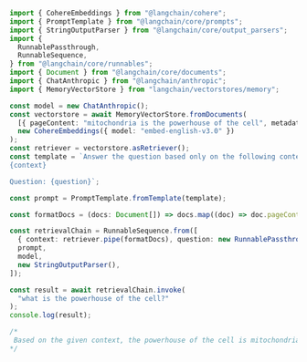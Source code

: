 ```typescript
import { CohereEmbeddings } from "@langchain/cohere";
import { PromptTemplate } from "@langchain/core/prompts";
import { StringOutputParser } from "@langchain/core/output_parsers";
import {
  RunnablePassthrough,
  RunnableSequence,
} from "@langchain/core/runnables";
import { Document } from "@langchain/core/documents";
import { ChatAnthropic } from "@langchain/anthropic";
import { MemoryVectorStore } from "langchain/vectorstores/memory";

const model = new ChatAnthropic();
const vectorstore = await MemoryVectorStore.fromDocuments(
  [{ pageContent: "mitochondria is the powerhouse of the cell", metadata: {} }],
  new CohereEmbeddings({ model: "embed-english-v3.0" })
);
const retriever = vectorstore.asRetriever();
const template = `Answer the question based only on the following context:
{context}

Question: {question}`;

const prompt = PromptTemplate.fromTemplate(template);

const formatDocs = (docs: Document[]) => docs.map((doc) => doc.pageContent);

const retrievalChain = RunnableSequence.from([
  { context: retriever.pipe(formatDocs), question: new RunnablePassthrough() },
  prompt,
  model,
  new StringOutputParser(),
]);

const result = await retrievalChain.invoke(
  "what is the powerhouse of the cell?"
);
console.log(result);

/*
 Based on the given context, the powerhouse of the cell is mitochondria.
*/
```

